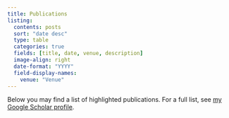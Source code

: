```yaml
---
title: Publications
listing:
  contents: posts
  sort: "date desc"
  type: table
  categories: true
  fields: [title, date, venue, description]
  image-align: right
  date-format: "YYYY"
  field-display-names:
    venue: "Venue"
---
```


Below you may find a list of highlighted publications. For a full list, see [my Google Scholar profile](https://scholar.google.com/citations?user=e7KRRa8AAAAJ&hl=en).

